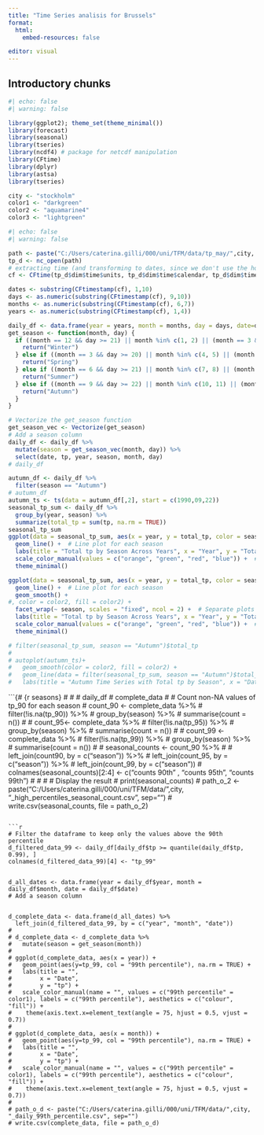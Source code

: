 ---
title: "Time Series analisis for Brussels"
format: 
  html:
    embed-resources: false

editor: visual
---

## Introductory chunks

```{r libraries}
#| echo: false
#| warning: false

library(ggplot2); theme_set(theme_minimal())
library(forecast)
library(seasonal)
library(tseries)
library(ncdf4) # package for netcdf manipulation
library(CFtime)
library(dplyr)
library(astsa)
library(tseries)
```

```{r edit}
city <- "stockholm"
color1 <- "darkgreen"
color2 <- "aquamarine4"
color3 <- "lightgreen"
```

```{r data-daily}
#| echo: false
#| warning: false

path <- paste("C:/Users/caterina.gilli/000/uni/TFM/data/tp_may/",city, "/tp_", city, "_sum.nc", sep="")
tp_d <- nc_open(path)
# extracting time (and transforming to dates, since we don't use the hours)
cf <- CFtime(tp_d$dim$time$units, tp_d$dim$time$calendar, tp_d$dim$time$vals)

dates <- substring(CFtimestamp(cf), 1,10)
days <- as.numeric(substring(CFtimestamp(cf), 9,10))
months <- as.numeric(substring(CFtimestamp(cf), 6,7))
years <- as.numeric(substring(CFtimestamp(cf), 1,4))

daily_df <- data.frame(year = years, month = months, day = days, date=dates, tp = ncvar_get(tp_d, "tp"))
get_season <- function(month, day) {
  if ((month == 12 && day >= 21) || month %in% c(1, 2) || (month == 3 && day < 20)) {
    return("Winter")
  } else if ((month == 3 && day >= 20) || month %in% c(4, 5) || (month == 6 && day < 21)) {
    return("Spring")
  } else if ((month == 6 && day >= 21) || month %in% c(7, 8) || (month == 9 && day < 22)) {
    return("Summer")
  } else if ((month == 9 && day >= 22) || month %in% c(10, 11) || (month == 12 && day < 21)) {
    return("Autumn")
  }
}

# Vectorize the get_season function
get_season_vec <- Vectorize(get_season)
# Add a season column
daily_df <- daily_df %>%
  mutate(season = get_season_vec(month, day)) %>%
  select(date, tp, year, season, month, day)
# daily_df
```

```{r chunk-1}
autumn_df <- daily_df %>%
  filter(season == "Autumn")
# autumn_df
autumn_ts <- ts(data = autumn_df[,2], start = c(1990,09,22))
seasonal_tp_sum <- daily_df %>%
  group_by(year, season) %>%
  summarize(total_tp = sum(tp, na.rm = TRUE))
seasonal_tp_sum
ggplot(data = seasonal_tp_sum, aes(x = year, y = total_tp, color = season)) +
  geom_line() +  # Line plot for each season
  labs(title = "Total tp by Season Across Years", x = "Year", y = "Total tp") +
  scale_color_manual(values = c("orange", "green", "red", "blue")) +  # Custom color for each season
  theme_minimal()

ggplot(data = seasonal_tp_sum, aes(x = year, y = total_tp, color = season)) +
  geom_line() +  # Line plot for each season 
  geom_smooth() + 
#, color = color2, fill = color2) +
  facet_wrap(~ season, scales = "fixed", ncol = 2) +  # Separate plots for each season
  labs(title = "Total tp by Season Across Years", x = "Year", y = "Total tp") +
  scale_color_manual(values = c("orange", "green", "red", "blue")) +  # Custom color for each season
  theme_minimal()

# filter(seasonal_tp_sum, season == "Autumn")$total_tp
# 
# autoplot(autumn_ts)+ 
#   geom_smooth(color = color2, fill = color2) + 
#   geom_line(data = filter(seasonal_tp_sum, season == "Autumn")$total_tp, color = "red") +
#   labs(title = "Autumn Time Series with Total tp by Season", x = "Date", y = "tp") 
```

```{# {r seasons}
# 
# 
# daily_df
# complete_data
# # Count non-NA values of tp_90 for each season
# count_90 <- complete_data %>%
#   filter(!is.na(tp_90)) %>%
#   group_by(season) %>%
#   summarise(count = n())
# 
# count_95<- complete_data %>%
#   filter(!is.na(tp_95)) %>%
#   group_by(season) %>%
#   summarise(count = n())
# 
# count_99 <- complete_data %>%
#   filter(!is.na(tp_99)) %>%
#   group_by(season) %>%
#   summarise(count = n())
# 
# seasonal_counts <- count_90 %>%
#   # left_join(count90, by = c("season")) %>%
#   left_join(count_95, by = c("season")) %>%
#   left_join(count_99, by = c("season"))
# colnames(seasonal_counts)[2:4] <- c("counts 90th" , "counts 95th", "counts 99th")
# 
# 
# # Display the result
# print(seasonal_counts)
# path_o_2 <- paste("C:/Users/caterina.gilli/000/uni/TFM/data/",city, "_high_percentiles_seasonal_count.csv", sep="")
# write.csv(seasonal_counts, file = path_o_2)

```

```{r above-threshold-daily}
# Filter the dataframe to keep only the values above the 90th percentile
d_filtered_data_99 <- daily_df[daily_df$tp >= quantile(daily_df$tp, 0.99), ]
colnames(d_filtered_data_99)[4] <- "tp_99"


d_all_dates <- data.frame(year = daily_df$year, month = daily_df$month, date = daily_df$date)
# Add a season column


d_complete_data <- data.frame(d_all_dates) %>%
  left_join(d_filtered_data_99, by = c("year", "month", "date"))
# 
# d_complete_data <- d_complete_data %>%
#   mutate(season = get_season(month))
# 
# ggplot(d_complete_data, aes(x = year)) + 
#   geom_point(aes(y=tp_99, col = "99th percentile"), na.rm = TRUE) + 
#   labs(title = "",
#        x = "Date",
#        y = "tp") +
#   scale_color_manual(name = "", values = c("99th percentile" = color1), labels = c("99th percentile"), aesthetics = c("colour", "fill")) +
#    theme(axis.text.x=element_text(angle = 75, hjust = 0.5, vjust = 0.7))
# 
# ggplot(d_complete_data, aes(x = month)) + 
#   geom_point(aes(y=tp_99, col = "99th percentile"), na.rm = TRUE) +  
#   labs(title = "",
#        x = "Date",
#        y = "tp") +
#   scale_color_manual(name = "", values = c("99th percentile" = color1), labels = c("99th percentile"), aesthetics = c("colour", "fill")) +
#    theme(axis.text.x=element_text(angle = 75, hjust = 0.5, vjust = 0.7))
# 
# path_o_d <- paste("C:/Users/caterina.gilli/000/uni/TFM/data/",city, "_daily_99th_percentile.csv", sep="")
# write.csv(complete_data, file = path_o_d)

```
